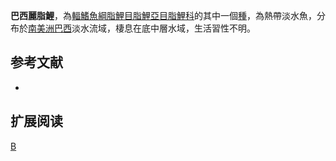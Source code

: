 {{Speciesbox 
| taxon = Astyanax biotae
| status = NE
| status_system = IUCN3.1
| authority =  [[Castro|Castro]] & [[Vari|Vari]], 2004
| synonyms = 
}}
'''巴西麗脂鯉'''，為[[輻鰭魚綱|輻鰭魚綱]][[脂鯉目|脂鯉目]][[脂鯉亞目|脂鯉亞目]][[脂鯉科|脂鯉科]]的其中一個[[種|種]]，為熱帶淡水魚，分布於[[南美洲|南美洲]][[巴西|巴西]]淡水流域，棲息在底中層水域，生活習性不明。

==参考文献==
{{refbegin}}
*{{FishBase_species|genus=Astyanax|species=biotae|year=2013|month=11}}
{{refend}}

== 扩展阅读 ==
{{refbegin}}
{{wikispecies-inline|Astyanax biotae|巴西麗脂鯉}}
{{refend}}
{{Taxonbar|from=Q5582182}}

[[Category:麗脂鯉屬|B]]


{{魚類小作品}}